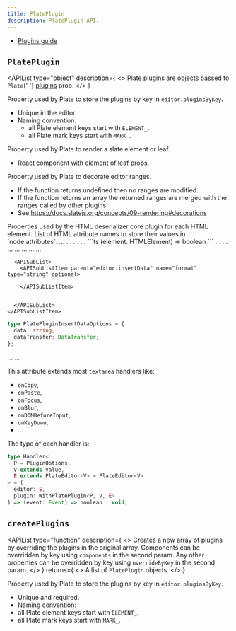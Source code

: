 ```yaml
---
title: PlatePlugin
description: PlatePlugin API.
---
```


- [Plugins guide](/docs/plugins)

## `PlatePlugin`

<APIList
  type="object"
  description={
    <>
      Plate plugins are objects passed to <code>Plate</code>{' '}
      <a href="/docs/plate#plugins">plugins</a> prop.
    </>
  }
>
<APIItem name="key" type="string" required>

Property used by Plate to store the plugins by key in `editor.pluginsByKey`.

- Unique in the editor.
- Naming convention:
  - all Plate element keys start with `ELEMENT_`.
  - all Plate mark keys start with `MARK_`.

</APIItem>
  
<APIItem name="component" type="RenderFunction" optional>

Property used by Plate to render a slate element or leaf.

- React component with element of leaf props.

</APIItem>
  
<APIItem name="decorate" type="Decorate" optional>

Property used by Plate to decorate editor ranges.

- If the function returns undefined then no ranges are modified.
- If the function returns an array the returned ranges are merged with the ranges called by other plugins.
- See https://docs.slatejs.org/concepts/09-rendering#decorations

<ComponentSource
  name="Decorate"
  src="../../packages/core/src/types/plugin/Decorate.ts"
/>

</APIItem>
  
<APIItem name="deserializeHtml" type="object" optional>
  Properties used by the HTML deserializer core plugin for each HTML element.

  <APISubList>
    <APISubListItem parent="deserializeHtml" name="attributeNames" type="string[]" optional>
      List of HTML attribute names to store their values in `node.attributes`.
    </APISubListItem>
    <APISubListItem parent="deserializeHtml" name="isElement" type="boolean" optional>
      ...
    </APISubListItem>
    <APISubListItem parent="deserializeHtml" name="isLeaf" type="boolean" optional>
      ...
    </APISubListItem>
    <APISubListItem parent="deserializeHtml" name="getNode" type="function" optional>
      ...
    </APISubListItem>
    <APISubListItem parent="deserializeHtml" name="query" type="function" optional>
      ...
      ```ts
      (element: HTMLElement) => boolean
      ```
    </APISubListItem>
    <APISubListItem parent="deserializeHtml" name="validAttribute" type="string | object" optional>
      ...
    </APISubListItem>
    <APISubListItem parent="deserializeHtml" name="validClassName" type="string" optional>
      ...
    </APISubListItem>
    <APISubListItem parent="deserializeHtml" name="validNodeName" type="string | string[]" optional>
      ...
    </APISubListItem>
    <APISubListItem parent="deserializeHtml" name="validStyle" type="object" optional>
      ...
    </APISubListItem>
    <APISubListItem parent="deserializeHtml" name="withoutChildren" type="boolean" optional>
      ...
    </APISubListItem>

  </APISubList>
</APIItem>

<APIItem name="editor" type="object" optional>
...
  <APISubList>
    <APISubListItem parent="editor" name="insertData" type="object" optional>
      ...

      <APISubList>
        <APISubListItem parent="editor.insertData" name="format" type="string" optional>
          ...
        </APISubListItem>


      </APISubList>
    </APISubListItem>

  </APISubList>

```ts
type PlatePluginInsertDataOptions = {
  data: string;
  dataTransfer: DataTransfer;
};
```

</APIItem>

<APIItem name="handlers" type="object" optional>
  ...
  <APISubList>
    <APISubListItem parent="handlers" name="onKeyDown" type="function" optional>
      ...
    </APISubListItem>

  </APISubList>

This attribute extends most `textarea` handlers like:

- `onCopy`,
- `onPaste`,
- `onFocus`,
- `onBlur`,
- `onDOMBeforeInput`,
- `onKeyDown`,
- ...

The type of each handler is:

```ts
type Handler<
  P = PluginOptions,
  V extends Value,
  E extends PlateEditor<V> = PlateEditor<V>
> = (
  editor: E,
  plugin: WithPlatePlugin<P, V, E>
) => (event: Event) => boolean | void;
```

</APIItem>

</APIList>

## `createPlugins`

<APIList
  type="function"
  description={
    <>
      Creates a new array of plugins by overriding the plugins in the original array.
      Components can be overridden by key using <code>components</code> in the second param.
      Any other properties can be overridden by key using <code>overrideByKey</code> in the second param.
    </>
  }
  returns={
    <>
      A list of <code>PlatePlugin</code> objects.
    </>
  }
>
<APIItem name="key" type="string">

Property used by Plate to store the plugins by key in `editor.pluginsByKey`.

- Unique and required.
- Naming convention:
- all Plate element keys start with `ELEMENT_`.
- all Plate mark keys start with `MARK_`.

</APIItem>
  
</APIList>
